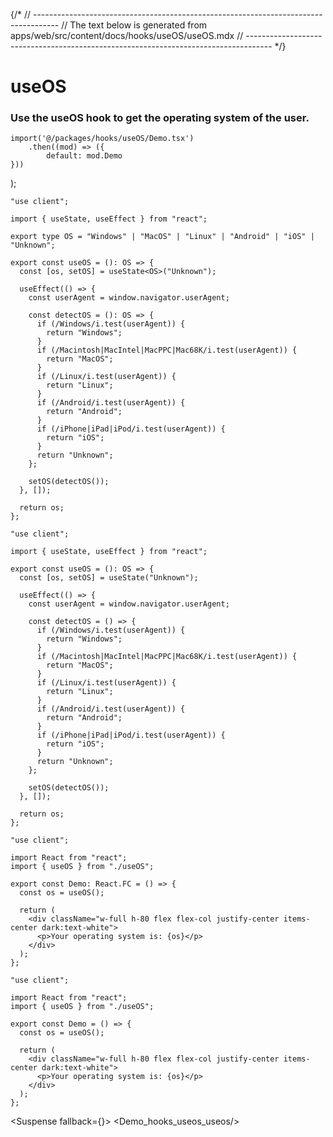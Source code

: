 

{/*
// ------------------------------------------------------------------------------------
//	The text below is generated from apps/web/src/content/docs/hooks/useOS/useOS.mdx
// ------------------------------------------------------------------------------------
*/}


<Wrapper>

# useOS
### Use the useOS hook to get the operating system of the user.





	import('@/packages/hooks/useOS/Demo.tsx')
		.then((mod) => ({
			default: mod.Demo
	}))
);


<CodeBlock>
 

```tsx|useOS
"use client";

import { useState, useEffect } from "react";

export type OS = "Windows" | "MacOS" | "Linux" | "Android" | "iOS" | "Unknown";

export const useOS = (): OS => {
  const [os, setOS] = useState<OS>("Unknown");

  useEffect(() => {
    const userAgent = window.navigator.userAgent;

    const detectOS = (): OS => {
      if (/Windows/i.test(userAgent)) {
        return "Windows";
      }
      if (/Macintosh|MacIntel|MacPPC|Mac68K/i.test(userAgent)) {
        return "MacOS";
      }
      if (/Linux/i.test(userAgent)) {
        return "Linux";
      }
      if (/Android/i.test(userAgent)) {
        return "Android";
      }
      if (/iPhone|iPad|iPod/i.test(userAgent)) {
        return "iOS";
      }
      return "Unknown";
    };

    setOS(detectOS());
  }, []);

  return os;
};
```

```jsx|useOS
"use client";

import { useState, useEffect } from "react";

export const useOS = (): OS => {
  const [os, setOS] = useState("Unknown");

  useEffect(() => {
    const userAgent = window.navigator.userAgent;

    const detectOS = () => {
      if (/Windows/i.test(userAgent)) {
        return "Windows";
      }
      if (/Macintosh|MacIntel|MacPPC|Mac68K/i.test(userAgent)) {
        return "MacOS";
      }
      if (/Linux/i.test(userAgent)) {
        return "Linux";
      }
      if (/Android/i.test(userAgent)) {
        return "Android";
      }
      if (/iPhone|iPad|iPod/i.test(userAgent)) {
        return "iOS";
      }
      return "Unknown";
    };

    setOS(detectOS());
  }, []);

  return os;
};
```

```tsx|Implementation
"use client";

import React from "react";
import { useOS } from "./useOS";

export const Demo: React.FC = () => {
  const os = useOS();

  return (
    <div className="w-full h-80 flex flex-col justify-center items-center dark:text-white">
      <p>Your operating system is: {os}</p>
    </div>
  );
};
```
```jsx|Implementation
"use client";

import React from "react";
import { useOS } from "./useOS";

export const Demo = () => {
  const os = useOS();

  return (
    <div className="w-full h-80 flex flex-col justify-center items-center dark:text-white">
      <p>Your operating system is: {os}</p>
    </div>
  );
};
```

</CodeBlock>





<Suspense fallback={<Skeleton className="h-60 rounded-lg" />}>
<Display>
    <Demo_hooks_useos_useos/>
</Display>
</Suspense>
</Wrapper>